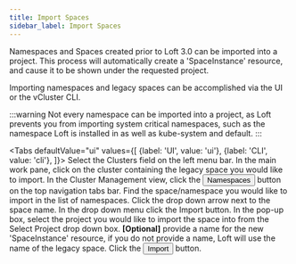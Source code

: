 ```yaml
---
title: Import Spaces
sidebar_label: Import Spaces
---
```



Namespaces and Spaces created prior to Loft 3.0 can be imported into a project. This process will
automatically create a 'SpaceInstance' resource, and cause it to be shown under the
requested project.

Importing namespaces and legacy spaces can be accomplished via the UI or the vCluster CLI.

:::warning
Not every namespace can be imported into a project, as Loft prevents you from importing system critical namespaces, such as the namespace Loft is installed in as well as kube-system and default.
:::

<Tabs
    defaultValue="ui"
    values={[
        {label: 'UI', value: 'ui'},
        {label: 'CLI', value: 'cli'},
    ]}>
    <TabItem value="ui">
        <Flow id="import-space">
            <Step>
                Select the <NavStep>Clusters</NavStep> field on the left menu bar.
            </Step>
            <Step>
                In the main work pane, click on the cluster containing the legacy space
                you would like to import.
            </Step>
            <Step>
                In the Cluster Management view, click the <Button>Namespaces</Button>
                button on the top navigation tabs bar.
            </Step>
            <Step>
                Find the space/namespace you would like to import in the list of namespaces. Click
                the drop down arrow next to the space name. In the drop down menu click the
                <Label>Import</Label> button.
            </Step>
            <Step>
                In the pop-up box, select the project you would like to import the space into from
                the <Label>Select Project</Label> drop down box.
            </Step>
            <Step>
                <b>[Optional]</b> provide a name for the new 'SpaceInstance' resource,
                if you do not provide a name, Loft will use the name of the legacy space.
            </Step>
            <Step>
                Click the <Button>Import</Button> button.
            </Step>
        </Flow>
    </TabItem>
    <TabItem value="cli">
        <PartialSpaceImportCLI/>
    </TabItem>
</Tabs>

